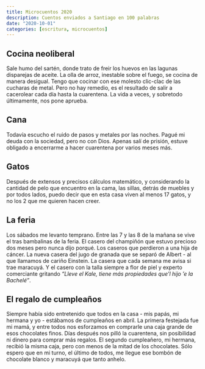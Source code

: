```yaml
---
title: Microcuentos 2020
description: Cuentos enviados a Santiago en 100 palabras
date: "2020-10-01"
categories: [escritura, microcuentos]
---
```


## Cocina neoliberal

Sale humo del sartén, donde trato de freir los huevos en las lagunas disparejas de aceite. La olla de arroz, inestable sobre el fuego, se cocina de manera desigual. Tengo que cocinar con ese molesto clic-clac de las cucharas de metal. Pero no hay remedio, es el resultado de salir a cacerolear cada día hasta la cuarentena. La vida a veces, y sobretodo últimamente, nos pone aprueba.
 

## Cana

Todavía escucho el ruido de pasos y metales por las noches. Pagué mi deuda con la sociedad, pero no con Dios. Apenas salí de prisión, estuve obligado a encerrarme a hacer cuarentena por varios meses más.


## Gatos

Después de extensos y precisos cálculos matemático, y considerando la cantidad de pelo que encuentro en la cama, las sillas, detrás de muebles y por todos lados, puedo decir que en esta casa viven al menos 17 gatos, y no los 2 que me quieren hacen creer.
 

## La feria

Los sábados me levanto temprano. Entre las 7 y las 8 de la mañana se vive el tras bambalinas de la feria. El casero del champiñón que estuvo precioso dos meses pero nunca dijo porqué. Los caseros que perdieron a una hija de cáncer. La nueva casera del jugo de granada que se separó de Albert - al que llamamos de cariño Einstein. La casera que cada semana me avisa si trae maracuyá. Y el casero con la talla siempre a flor de piel y experto comerciante gritando _“Lleve el Kale, tiene más propiedades que’l hijo ‘e la Bachelé”_.


## El regalo de cumpleaños

Siempre había sido entretenido que todos en la casa - mis papás, mi hermana y yo - estábamos de cumpleaños en abril. La primera festejada fue mi mamá, y entre todos nos esforzamos en comprarle una caja grande de esos chocolates finos. Días después nos pilló la cuarentena, sin posibilidad ni dinero para comprar más regalos. El segundo cumpleañero, mi hermana, recibió la misma caja, pero con menos de la mitad de los chocolates. Sólo espero que en mi turno, el último de todos, me llegue ese bombón de chocolate blanco y maracuyá que tanto anhelo.

